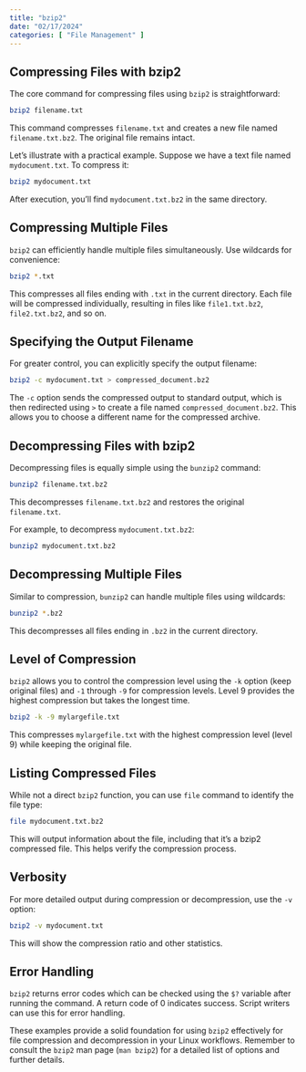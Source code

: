 ```yaml
---
title: "bzip2"
date: "02/17/2024"
categories: [ "File Management" ]
---
```

## Compressing Files with bzip2

The core command for compressing files using `bzip2` is straightforward:

```bash
bzip2 filename.txt
```

This command compresses `filename.txt` and creates a new file named `filename.txt.bz2`.  The original file remains intact.

Let's illustrate with a practical example.  Suppose we have a text file named `mydocument.txt`. To compress it:

```bash
bzip2 mydocument.txt
```

After execution, you'll find `mydocument.txt.bz2` in the same directory.


## Compressing Multiple Files

`bzip2` can efficiently handle multiple files simultaneously.  Use wildcards for convenience:

```bash
bzip2 *.txt
```

This compresses all files ending with `.txt` in the current directory.  Each file will be compressed individually, resulting in files like `file1.txt.bz2`, `file2.txt.bz2`, and so on.


## Specifying the Output Filename

For greater control, you can explicitly specify the output filename:

```bash
bzip2 -c mydocument.txt > compressed_document.bz2
```

The `-c` option sends the compressed output to standard output, which is then redirected using `>` to create a file named `compressed_document.bz2`. This allows you to choose a different name for the compressed archive.


## Decompressing Files with bzip2

Decompressing files is equally simple using the `bunzip2` command:

```bash
bunzip2 filename.txt.bz2
```

This decompresses `filename.txt.bz2` and restores the original `filename.txt`.

For example, to decompress `mydocument.txt.bz2`:

```bash
bunzip2 mydocument.txt.bz2
```


## Decompressing Multiple Files

Similar to compression, `bunzip2` can handle multiple files using wildcards:

```bash
bunzip2 *.bz2
```

This decompresses all files ending in `.bz2` in the current directory.



##  Level of Compression

`bzip2` allows you to control the compression level using the `-k` option (keep original files) and `-1` through `-9` for compression levels.  Level 9 provides the highest compression but takes the longest time.


```bash
bzip2 -k -9 mylargefile.txt
```

This compresses `mylargefile.txt` with the highest compression level (level 9) while keeping the original file.



##  Listing Compressed Files

While not a direct `bzip2` function, you can use `file` command to identify the file type:

```bash
file mydocument.txt.bz2
```

This will output information about the file, including that it's a bzip2 compressed file.  This helps verify the compression process.


##  Verbosity

For more detailed output during compression or decompression, use the `-v` option:

```bash
bzip2 -v mydocument.txt
```

This will show the compression ratio and other statistics.


##  Error Handling

`bzip2` returns error codes which can be checked using the `$?` variable after running the command. A return code of 0 indicates success.  Script writers can use this for error handling.


These examples provide a solid foundation for using `bzip2` effectively for file compression and decompression in your Linux workflows. Remember to consult the `bzip2` man page (`man bzip2`) for a detailed list of options and further details.

